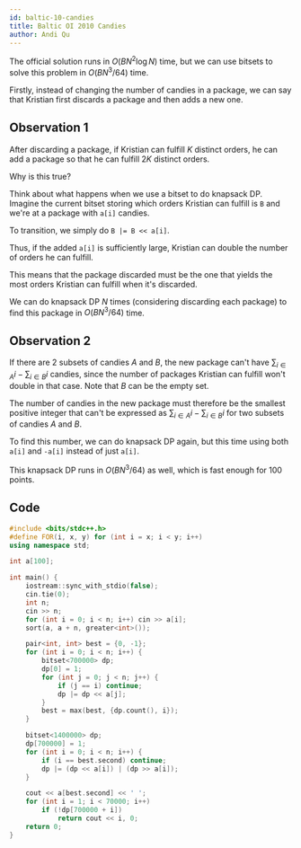 ```yaml
---
id: baltic-10-candies
title: Baltic OI 2010 Candies
author: Andi Qu
---
```


The official solution runs in $O(BN^2 \log N)$ time, but we can use bitsets to solve this problem in $O(BN^3 / 64)$ time.

Firstly, instead of changing the number of candies in a package, we can say that Kristian first discards a package and then adds a new one.

## Observation 1

After discarding a package, if Kristian can fulfill $K$ distinct orders, he can add a package so that he can fulfill $2K$ distinct orders.

Why is this true?

Think about what happens when we use a bitset to do knapsack DP. Imagine the current bitset storing which orders Kristian can fulfill is `B` and we're at a package with `a[i]` candies.

To transition, we simply do `B |= B << a[i]`.

Thus, if the added `a[i]` is sufficiently large, Kristian can double the number of orders he can fulfill.

This means that the package discarded must be the one that yields the most orders Kristian can fulfill when it's discarded.

We can do knapsack DP $N$ times (considering discarding each package) to find this package in $O(BN^3 / 64)$ time.

## Observation 2

If there are 2 subsets of candies $A$ and $B$, the new package can't have $\sum_{i \in A} i - \sum_{i \in B} i$ candies, since the number of packages Kristian can fulfill won't double in that case. Note that $B$ can be the empty set.

The number of candies in the new package must therefore be the smallest positive integer that can't be expressed as $\sum_{i \in A} i - \sum_{i \in B} i$ for two subsets of candies $A$ and $B$.

To find this number, we can do knapsack DP again, but this time using both `a[i]` and `-a[i]` instead of just `a[i]`.

This knapsack DP runs in $O(BN^3 / 64)$ as well, which is fast enough for 100 points.

## Code

```cpp
#include <bits/stdc++.h>
#define FOR(i, x, y) for (int i = x; i < y; i++)
using namespace std;

int a[100];

int main() {
    iostream::sync_with_stdio(false);
    cin.tie(0);
    int n;
    cin >> n;
    for (int i = 0; i < n; i++) cin >> a[i];
    sort(a, a + n, greater<int>());

    pair<int, int> best = {0, -1};
    for (int i = 0; i < n; i++) {
        bitset<700000> dp;
        dp[0] = 1;
        for (int j = 0; j < n; j++) {
            if (j == i) continue;
            dp |= dp << a[j];
        }
        best = max(best, {dp.count(), i});
    }

    bitset<1400000> dp;
    dp[700000] = 1;
    for (int i = 0; i < n; i++) {
        if (i == best.second) continue;
        dp |= (dp << a[i]) | (dp >> a[i]);
    }

    cout << a[best.second] << ' ';
    for (int i = 1; i < 70000; i++)
        if (!dp[700000 + i])
            return cout << i, 0;
    return 0;
}
```

